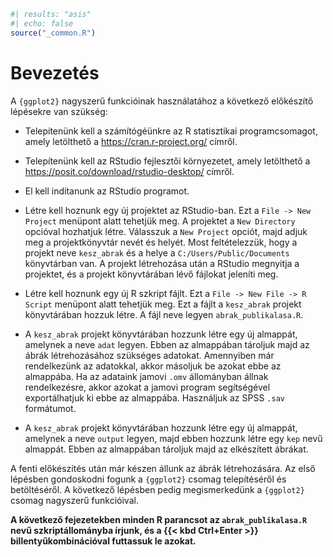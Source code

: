 ```{r}
#| results: "asis"
#| echo: false
source("_common.R")
```

# Bevezetés

A `{ggplot2}` nagyszerű funkcióinak használatához a következő előkészítő lépésekre van szükség:

- Telepítenünk kell a számítógéünkre az R statisztikai programcsomagot, amely letölthető a [https://cran.r-project.org/](https://cran.r-project.org/) címről.
- Telepítenünk kell az RStudio fejlesztői környezetet, amely letölthető a [https://posit.co/download/rstudio-desktop/](https://posit.co/download/rstudio-desktop/) címről.
- El kell indítanunk az RStudio programot.
- Létre kell hoznunk egy új projektet az RStudio-ban. Ezt a `File -> New Project` menüpont alatt tehetjük meg. A projektet a `New Directory` opcióval hozhatjuk létre. Válasszuk a `New Project` opciót, majd adjuk meg a projektkönyvtár nevét és helyét. Most feltételezzük, hogy a projekt neve `kesz_abrak` és a helye a `C:/Users/Public/Documents` könyvtárban van. A projekt létrehozása után a RStudio megnyitja a projektet, és a projekt könyvtárában lévő fájlokat jeleníti meg.
- Létre kell hoznunk egy új R szkript fájlt. Ezt a `File -> New File -> R Script` menüpont alatt tehetjük meg. Ezt a fájlt a `kesz_abrak` projekt könyvtárában hozzuk létre. A fájl neve legyen `abrak_publikalasa.R`.
- A `kesz_abrak` projekt könyvtárában hozzunk létre egy új almappát, amelynek a neve `adat` legyen. Ebben az almappában tároljuk majd az ábrák létrehozásához szükséges adatokat. Amennyiben már rendelkezünk az adatokkal, akkor másoljuk be azokat ebbe az almappába. Ha az adataink jamovi `.omv` állományban állnak rendelkezésre, akkor azokat a jamovi program segítségével exportálhatjuk ki ebbe az almappába. Használjuk az SPSS `.sav` formátumot. 

- A `kesz_abrak` projekt könyvtárában hozzunk létre egy új almappát, amelynek a neve `output` legyen, majd ebben hozzunk létre egy `kep` nevű almappát. Ebben az almappában tároljuk majd az elkészített ábrákat.


A fenti előkészítés után már készen állunk az ábrák létrehozására. Az első lépésben gondoskodni fogunk a `{ggplot2}` csomag telepítéséről és betöltéséről. A következő lépésben pedig megismerkedünk a `{ggplot2}` csomag nagyszerű funkcióival.

**A következő fejezetekben minden R parancsot az `abrak_publikalasa.R` nevű szkriptállományba írjunk, és a {{< kbd Ctrl+Enter >}} billentyűkombinációval futtassuk le azokat.**
